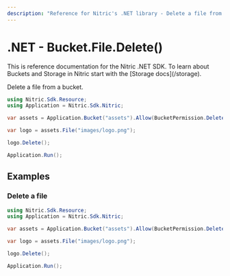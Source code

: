 ```yaml
---
description: "Reference for Nitric's .NET library - Delete a file from a bucket."
---
```


# .NET - Bucket.File.Delete()

<Note>
  This is reference documentation for the Nitric .NET SDK. To learn about
  Buckets and Storage in Nitric start with the [Storage docs](/storage).
</Note>

Delete a file from a bucket.

```csharp
using Nitric.Sdk.Resource;
using Application = Nitric.Sdk.Nitric;

var assets = Application.Bucket("assets").Allow(BucketPermission.Delete);

var logo = assets.File("images/logo.png");

logo.Delete();

Application.Run();
```

## Examples

### Delete a file

```csharp
using Nitric.Sdk.Resource;
using Application = Nitric.Sdk.Nitric;

var assets = Application.Bucket("assets").Allow(BucketPermission.Delete);

var logo = assets.File("images/logo.png");

logo.Delete();

Application.Run();
```
